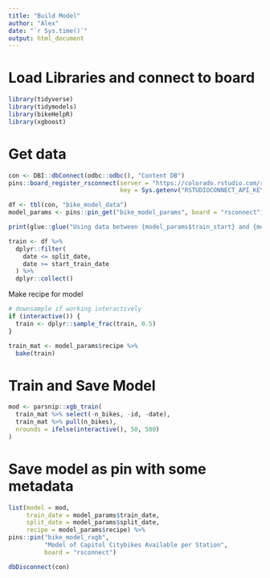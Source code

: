 ```yaml
---
title: "Build Model"
author: "Alex"
date: "`r Sys.time()`"
output: html_document
---
```


# Load Libraries and connect to board
```r
library(tidyverse)
library(tidymodels)
library(bikeHelpR)
library(xgboost)
```

# Get data
```r
con <- DBI::dbConnect(odbc::odbc(), "Content DB")
pins::board_register_rsconnect(server = "https://colorado.rstudio.com/rsc",
                               key = Sys.getenv("RSTUDIOCONNECT_API_KEY"))
```

```r
df <- tbl(con, "bike_model_data") 
model_params <- pins::pin_get("bike_model_params", board = "rsconnect")

print(glue::glue("Using data between {model_params$train_start} and {model_params$split_date} for training."))

train <- df %>% 
  dplyr::filter(
    date <= split_date, 
    date >= start_train_date
  ) %>% 
  dplyr::collect()
```

Make recipe for model
```r
# downsample if working interactively
if (interactive()) {
  train <- dplyr::sample_frac(train, 0.5)
}

train_mat <- model_params$recipe %>%
  bake(train)
```

# Train and Save Model
```r
mod <- parsnip::xgb_train(
  train_mat %>% select(-n_bikes, -id, -date), 
  train_mat %>% pull(n_bikes), 
  nrounds = ifelse(interactive(), 50, 500)
)
```


# Save model as pin with some metadata
```r
list(model = mod,
     train_date = model_params$train_date, 
     split_date = model_params$split_date, 
     recipe = model_params$recipe) %>%
pins::pin("bike_model_rxgb", 
          "Model of Capitol Citybikes Available per Station", 
          board = "rsconnect")
```

```r
dbDisconnect(con)
```
